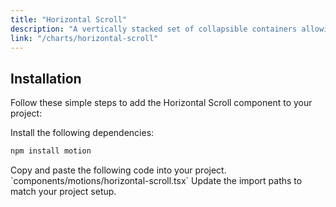```yaml
---
title: "Horizontal Scroll"
description: "A vertically stacked set of collapsible containers allowing users to toggle content visibility. Customize the animation effects with variants and transitions for expanding/collapsing the sections."
link: "/charts/horizontal-scroll"
---
```


<ComponentPreview name="horizontal-scroll-demo" />

## Installation

Follow these simple steps to add the Horizontal Scroll component to your project:

<Steps>

<Step>
Install the following dependencies:
</Step>

```bash 
npm install motion
```

<Step>
    Copy and paste the following code into your project.
`components/motions/horizontal-scroll.tsx` 
</Step>

<CollapsibleSource name="horizontal-scroll" />

<Step>
     Update the import paths to match your project setup.
</Step>

</Steps>

